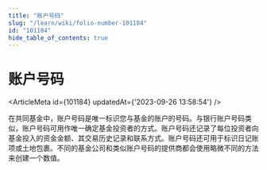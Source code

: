 ```yaml
---
title: "账户号码"
slug: "/learn/wiki/folio-number-101184"
id: "101184"
hide_table_of_contents: true
---
```



# 账户号码

<ArticleMeta id={101184} updatedAt={'2023-09-26 13:58:54'} />
<div className='border-solid border-b border-t-0 my-4 border-[var(--ifm-color-gray-300)]' />

在共同基金中，账户号码是唯一标识您与基金的账户的号码。与银行账户号码类似，账户号码可用作唯一确定基金投资者的方式。账户号码还记录了每位投资者向基金投入的资金金额、其交易历史记录和联系方式。账户号码还可用于标识日记账项或土地包裹。不同的基金公司和类似账户号码的提供商都会使用略微不同的方法来创建一个数值。
